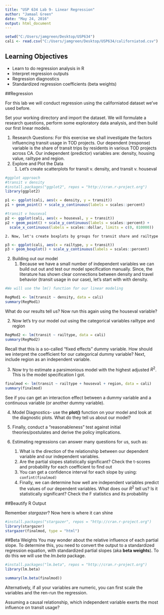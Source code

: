 ---
title: "USP 634 Lab 9- Linear Regression"
author: "Jamaal Green"
date: "May 24, 2016"
output: html_document
---

```{r warning=FALSE, message=FALSE}
setwd("C:/Users/jamgreen/Desktop/USP634")
cali <- read.csv("C:/Users/jamgreen/Desktop/USP634/californiatod.csv")
```

## Learning Objectives

* Learn to do regression analysis in R
* Interpret regression outputs
* Regression diagnostics
* Standardized regression coefficients (beta weights)

##Regression

For this lab we will conduct regression using the californiatod dataset we've used before.

Set your working directory and import the dataset. We will formulate a research questions, perform some exploratory data analysis, and then build our first linear models.

1. Research Questions: For this exercise we shall investigate the factors influencing transit usage in TOD projects. Our dependent (response) variable is the share of transit trips by residents in various TOD projects across CA. Our independent (predictor) variables are: density, housing value, railtype and region. 
2. Explore and Plot the Data 
    1. Let's create scatterplots for transit v. density, and transit v. houseval

```{r, warning=FALSE,message=FALSE}

#ggplot approach
#transit v density
#install.packages("ggplot2", repos = "http://cran.r-project.org")
library(ggplot2)

p1 <- ggplot(cali, aes(x = density, y = transit))
p1 + geom_point() + scale_y_continuous(labels = scales::percent) 

#transit v houseval
p2 <- ggplot(cali, aes(x = houseval, y = transit))
p2 + geom_point() + scale_y_continuous(labels = scales::percent) +
  scale_x_continuous(labels = scales::dollar, limits = c(0, 810000))
```
    
    2. Now, let's create boxplots by groups for transit share and railtype

```{r, warning=FALSE, message=FALSE}

p3 <- ggplot(cali, aes(x = railtype, y = transit))
p3 + geom_boxplot() + scale_y_continuous(labels = scales::percent)
```

2. Building out our model
    1. Because we have a small number of independent variables we can build out 
    out and test our model specification manually. Since, the literature has shown
    clear connections between density and travel behavior (transit usage 
    in our case), let's start with with density.

```{r, message=FALSE, warning=FALSE}
#We will use the lm() function for our linear modeling

RegMod1 <- lm(transit ~ density, data = cali)
summary(RegMod1)
```

What do our results tell us? Now run this again using the houseval variable?

  2. Now let's try our model out using the categorical variables railtype and region
  
```{r, message=FALSE, warning=FALSE}
RegMod2 <- lm(transit ~ railtype, data = cali)
summary(RegMod2)
```

Recall that this is a so-called "fixed effects" dummy variable. How should we interpret the coefficient for our categorical dummy variable? Next, include region as an independent variable.

  3. Now try to estimate a parsimonious model with the highest adjusted $R^2$. This is the model specification I got.
  
```{r, warning=FALSE, message=FALSE}

finalmod <- lm(transit ~ railtype + houseval + region, data = cali)
summary(finalmod)
```

See if you can get an interaction effect between a dummy variable and a continuous variable (or another dummy variable).

   4. Model Diagnostics- use the **plot()** function on your model and look at the
   diagnostic plots. What do they tell us about our model?
   
   5. Finally, conduct a "reasonableness" test against initial theories/postulates and derive the policy implications.
  
   6. Estimating regressions can answer many questions for us, such as:
       1. What is the direction of the relationship between our dependent variable and our independent variables.
       2. Are the partial slopes statistically significant? Check the t-scores and probability for each coefficient to find out
       3. You can get a confidence interval for each slope by using:
         `confint(finalmod)`
       4. Finally, we can determine how well are independent variables predict the values of our dependent variables. What does our $R^2$ tell us? Is it statistically significant? Check the F statistics and its probability
       
##Beautify R Output

Remember *stargazer*? Now here is where it can shine

```{r, warning=FALSE, message=FALSE, results='asis'}
#install.packages("stargazer", repos = "http://cran.r-project.org")
library(stargazer)
stargazer(finalmod, type = "html")
```

##Beta Weights
You may wonder about the relative influence of each partial slope. To determine this, you need to convert the output to a standardized regression equation, with standardized partial slopes (aka **beta weights**). To do this we will use the *lm.beta* package.

```{r, message=FALSE, warning=FALSE}

#install.packages("lm.beta", repos = "http://cran.r-project.org")
library(lm.beta)

summary(lm.beta(finalmod))
```

Alternatively, if all your variables are numeric, you can first scale the variables and the ren-run the regression.

Assuming a causal relationship, which independent variable exerts the most influence on transit usage?
